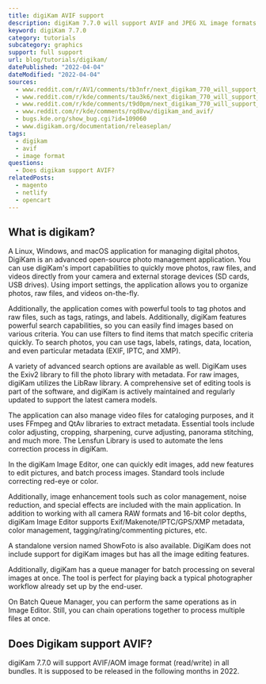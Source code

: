 ```yaml
---
title: digiKam AVIF support
description: digiKam 7.7.0 will support AVIF and JPEG XL image formats out of box in the original installers.
keyword: digiKam 7.7.0
category: tutorials
subcategory: graphics
support: full support
url: blog/tutorials/digikam/
datePublished: "2022-04-04"
dateModified: "2022-04-04"
sources:
  - www.reddit.com/r/AV1/comments/tb3nfr/next_digikam_770_will_support_avif_and_jpeg_xl/
  - www.reddit.com/r/kde/comments/tau3k6/next_digikam_770_will_support_avifaom_image/
  - www.reddit.com/r/kde/comments/t9d0pm/next_digikam_770_will_support_jpegxl_image_format/
  - www.reddit.com/r/kde/comments/rqd8vw/digikam_and_avif/
  - bugs.kde.org/show_bug.cgi?id=109060
  - www.digikam.org/documentation/releaseplan/
tags:
  - digikam
  - avif
  - image format
questions:
  - Does digikam support AVIF?
relatedPosts:
  - magento
  - netlify
  - opencart
---
```


## What is digikam?

A Linux, Windows, and macOS application for managing digital photos, DigiKam is an advanced open-source photo management application. You can use digiKam's import capabilities to quickly move photos, raw files, and videos directly from your camera and external storage devices (SD cards, USB drives). Using import settings, the application allows you to organize photos, raw files, and videos on-the-fly.

Additionally, the application comes with powerful tools to tag photos and raw files, such as tags, ratings, and labels. Additionally, digiKam features powerful search capabilities, so you can easily find images based on various criteria. You can use filters to find items that match specific criteria quickly. To search photos, you can use tags, labels, ratings, data, location, and even particular metadata (EXIF, IPTC, and XMP).

A variety of advanced search options are available as well. DigiKam uses the Exiv2 library to fill the photo library with metadata. For raw images, digiKam utilizes the LibRaw library. A comprehensive set of editing tools is part of the software, and digiKam is actively maintained and regularly updated to support the latest camera models.

The application can also manage video files for cataloging purposes, and it uses FFmpeg and QtAv libraries to extract metadata. Essential tools include color adjusting, cropping, sharpening, curve adjusting, panorama stitching, and much more. The Lensfun Library is used to automate the lens correction process in digiKam.

In the digiKam Image Editor, one can quickly edit images, add new features to edit pictures, and batch process images. Standard tools include correcting red-eye or color.

Additionally, image enhancement tools such as color management, noise reduction, and special effects are included with the main application. In addition to working with all camera RAW formats and 16-bit color depths, digiKam Image Editor supports Exif/Makenote/IPTC/GPS/XMP metadata, color management, tagging/rating/commenting pictures, etc.

A standalone version named ShowFoto is also available. DigiKam does not include support for digiKam images but has all the image editing features.

Additionally, digiKam has a queue manager for batch processing on several images at once. The tool is perfect for playing back a typical photographer workflow already set up by the end-user.

On Batch Queue Manager, you can perform the same operations as in Image Editor. Still, you can chain operations together to process multiple files at once.

## Does Digikam support AVIF?

digiKam 7.7.0 will support AVIF/AOM image format (read/write) in all bundles. It is supposed to be released in the following months in 2022.
